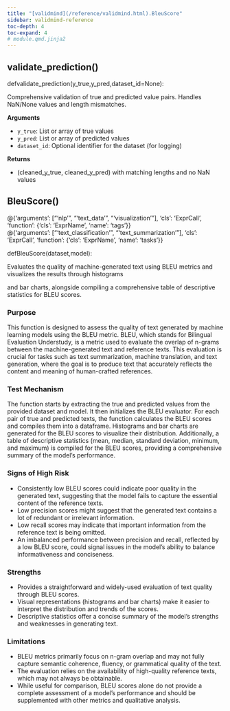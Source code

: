 ```yaml
---
title: "[validmind](/reference/validmind.html).BleuScore"
sidebar: validmind-reference
toc-depth: 4
toc-expand: 4
# module.qmd.jinja2
---
```


## validate_prediction<span class='muted'>()</span>

<!-- signatures.jinja2 -->

::: {.signature}

<span class="kw">def</span><span class="name">validate_prediction</span>(<span class="params"><span class="n">y_true</span><span class="muted">,</span></span><span class="params"><span class="n">y_pred</span><span class="muted">,</span></span><span class="params"><span class="n">dataset_id</span><span class="o">=</span><span class="kc">None</span></span>):

:::

<!-- docstring.jinja2 -->

Comprehensive validation of true and predicted value pairs. Handles NaN/None values and length mismatches.

**Arguments**

- `y_true`: List or array of true values
- `y_pred`: List or array of predicted values
- `dataset_id`: Optional identifier for the dataset (for logging)

**Returns**

- (cleaned_y_true, cleaned_y_pred) with matching lengths and no NaN values

<!-- function.qmd.jinja2 -->

## BleuScore[()]{.muted}

<!-- signatures.jinja2 -->

::: {.signature}

<div class="decorator">@<!-- types.jinja2 - format_type --><span class="n">{'arguments': ["'nlp'", "'text_data'", "'visualization'"], 'cls': 'ExprCall', 'function': {'cls': 'ExprName', 'name': 'tags'}}</span></div><div class="decorator">@<!-- types.jinja2 - format_type --><span class="n">{'arguments': ["'text_classification'", "'text_summarization'"], 'cls': 'ExprCall', 'function': {'cls': 'ExprName', 'name': 'tasks'}}</span></div>
<span class="kw">def</span><span class="name">BleuScore</span>(<span class="params"><span class="n">dataset</span><span class="muted">,</span></span><span class="params"><span class="n">model</span></span>):

:::

<!-- docstring.jinja2 -->

Evaluates the quality of machine-generated text using BLEU metrics and visualizes the results through histograms

and bar charts, alongside compiling a comprehensive table of descriptive statistics for BLEU scores.

### Purpose

This function is designed to assess the quality of text generated by machine learning models using the BLEU metric. BLEU, which stands for Bilingual Evaluation Understudy, is a metric used to evaluate the overlap of n-grams between the machine-generated text and reference texts. This evaluation is crucial for tasks such as text summarization, machine translation, and text generation, where the goal is to produce text that accurately reflects the content and meaning of human-crafted references.

### Test Mechanism

The function starts by extracting the true and predicted values from the provided dataset and model. It then initializes the BLEU evaluator. For each pair of true and predicted texts, the function calculates the BLEU scores and compiles them into a dataframe. Histograms and bar charts are generated for the BLEU scores to visualize their distribution. Additionally, a table of descriptive statistics (mean, median, standard deviation, minimum, and maximum) is compiled for the BLEU scores, providing a comprehensive summary of the model's performance.

### Signs of High Risk

- Consistently low BLEU scores could indicate poor quality in the generated text, suggesting that the model fails to capture the essential content of the reference texts.
- Low precision scores might suggest that the generated text contains a lot of redundant or irrelevant information.
- Low recall scores may indicate that important information from the reference text is being omitted.
- An imbalanced performance between precision and recall, reflected by a low BLEU score, could signal issues in the model's ability to balance informativeness and conciseness.

### Strengths

- Provides a straightforward and widely-used evaluation of text quality through BLEU scores.
- Visual representations (histograms and bar charts) make it easier to interpret the distribution and trends of the scores.
- Descriptive statistics offer a concise summary of the model's strengths and weaknesses in generating text.

### Limitations

- BLEU metrics primarily focus on n-gram overlap and may not fully capture semantic coherence, fluency, or grammatical quality of the text.
- The evaluation relies on the availability of high-quality reference texts, which may not always be obtainable.
- While useful for comparison, BLEU scores alone do not provide a complete assessment of a model's performance and should be supplemented with other metrics and qualitative analysis.
